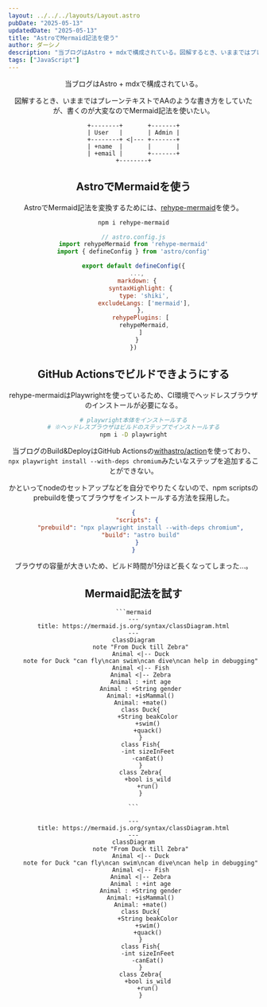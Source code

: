 ```yaml
---
layout: ../../../layouts/Layout.astro
pubDate: "2025-05-13"
updatedDate: "2025-05-13"
title: "AstroでMermaid記法を使う"
author: ダーシノ
description: "当ブログはAstro + mdxで構成されている。図解するとき、いままではプレーンテキストでAAのような書き方をしていたが、Mermaid記法を使いたい。"
tags: ["JavaScript"]
---
```



<Header {...frontmatter} />

当ブログはAstro + mdxで構成されている。

図解するとき、いままではプレーンテキストでAAのような書き方をしていたが、書くのが大変なのでMermaid記法を使いたい。

```text
+--------+       +-------+
| User   |       | Admin |
+--------+ <|--- +-------+
| +name  |       |       |
| +email |       +-------+
+--------+
```

## AstroでMermaidを使う

AstroでMermaid記法を変換するためには、[rehype-mermaid](https://github.com/remcohaszing/rehype-mermaid)を使う。
```sh
npm i rehype-mermaid
```


```js
// astro.config.js
import rehypeMermaid from 'rehype-mermaid'
import { defineConfig } from 'astro/config'

export default defineConfig({
  ...,
  markdown: {
    syntaxHighlight: {
      type: 'shiki',
      excludeLangs: ['mermaid'],
    },
    rehypePlugins: [
      rehypeMermaid,
    ]
  }
})
```

## GitHub Actionsでビルドできようにする

rehype-mermaidはPlaywrightを使っているため、CI環境でヘッドレスブラウザのインストールが必要になる。

```sh
# playwright本体をインストールする
# ※ヘッドレスブラウザはビルドのステップでインストールする
npm i -D playwright
```

当ブログのBuild&DeployはGitHub Actionsの[withastro/action](https://github.com/withastro/action)を使っており、`npx playwright install --with-deps chromium`みたいなステップを追加することができない。

かといってnodeのセットアップなどを自分でやりたくないので、npm scriptsのprebuildを使ってブラウザをインストールする方法を採用した。

```json
{
  "scripts": {
    "prebuild": "npx playwright install --with-deps chromium",
    "build": "astro build"
  }
}
```

ブラウザの容量が大きいため、ビルド時間が1分ほど長くなってしまった…。

## Mermaid記法を試す

````
```mermaid
---
title: https://mermaid.js.org/syntax/classDiagram.html
---
classDiagram
    note "From Duck till Zebra"
    Animal <|-- Duck
    note for Duck "can fly\ncan swim\ncan dive\ncan help in debugging"
    Animal <|-- Fish
    Animal <|-- Zebra
    Animal : +int age
    Animal : +String gender
    Animal: +isMammal()
    Animal: +mate()
    class Duck{
        +String beakColor
        +swim()
        +quack()
    }
    class Fish{
        -int sizeInFeet
        -canEat()
    }
    class Zebra{
        +bool is_wild
        +run()
    }

```

````

```mermaid
---
title: https://mermaid.js.org/syntax/classDiagram.html
---
classDiagram
    note "From Duck till Zebra"
    Animal <|-- Duck
    note for Duck "can fly\ncan swim\ncan dive\ncan help in debugging"
    Animal <|-- Fish
    Animal <|-- Zebra
    Animal : +int age
    Animal : +String gender
    Animal: +isMammal()
    Animal: +mate()
    class Duck{
        +String beakColor
        +swim()
        +quack()
    }
    class Fish{
        -int sizeInFeet
        -canEat()
    }
    class Zebra{
        +bool is_wild
        +run()
    }

```
